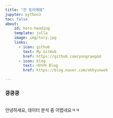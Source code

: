 ```yaml
---
title: "전 토리에염"
jupyter: python3
toc: false
about:
    id: hero-heading
    template: jolla
    image: img/tory.jpg
    links: 
      - icon: github
        text: My GitHub
        href: https://github.com/yongraegod
      - icon: blog
        text: 네이버 Blog
        href: https://blog.naver.com/ohhyunwok

---
```


### 킁킁킁
</br>
안녕하세요, 데이터 분석 좀 어렵네요ㅋㅋ

